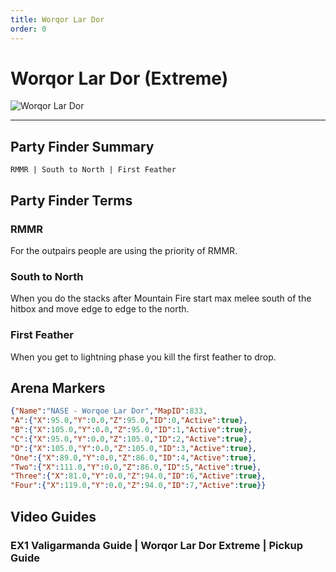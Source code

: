 ```yaml
---
title: Worqor Lar Dor
order: 0
---
```


# Worqor Lar Dor (Extreme)

![Worqor Lar Dor](/images/thumbnails/extreme/dt-ex1.png)

---

## Party Finder Summary

```
RMMR | South to North | First Feather
```

## Party Finder Terms

### RMMR

For the outpairs people are using the priority of RMMR.

### South to North

When you do the stacks after Mountain Fire start max melee south of the hitbox and move edge to edge to the north.

### First Feather

When you get to lightning phase you kill the first feather to drop.

## Arena Markers

```json
{"Name":"NASE - Worqoe Lar Dor","MapID":833,
"A":{"X":95.0,"Y":0.0,"Z":95.0,"ID":0,"Active":true},
"B":{"X":105.0,"Y":0.0,"Z":95.0,"ID":1,"Active":true},
"C":{"X":95.0,"Y":0.0,"Z":105.0,"ID":2,"Active":true},
"D":{"X":105.0,"Y":0.0,"Z":105.0,"ID":3,"Active":true},
"One":{"X":89.0,"Y":0.0,"Z":86.0,"ID":4,"Active":true},
"Two":{"X":111.0,"Y":0.0,"Z":86.0,"ID":5,"Active":true},
"Three":{"X":81.0,"Y":0.0,"Z":94.0,"ID":6,"Active":true},
"Four":{"X":119.0,"Y":0.0,"Z":94.0,"ID":7,"Active":true}} 
```
## Video Guides

### EX1 Valigarmanda Guide | Worqor Lar Dor Extreme | Pickup Guide
<YouTube videoId="58214kCHdMI" />
